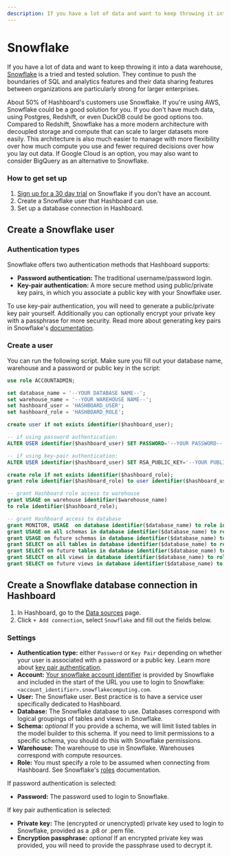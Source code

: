 ```yaml
---
description: If you have a lot of data and want to keep throwing it into a data warehouse, Snowflake is a tried and tested solution.
---
```


# Snowflake

If you have a lot of data and want to keep throwing it into a data warehouse,
[Snowflake](https://www.snowflake.com) is a tried and tested solution. They continue to push the
boundaries of SQL and analytics features and their data sharing features between organizations are
particularly strong for larger enterprises.

About 50% of Hashboard's customers use Snowflake. If you're using AWS, Snowflake could be a good solution
for you. If you don't have much data, using Postgres, Redshift, or even DuckDB could be good options
too. Compared to Redshift, Snowflake has a more modern architecture with decoupled storage and compute
that can scale to larger datasets more easily. This architecture is also much easier to manage with
more flexibility over how much compute you use and fewer required decisions over how you lay out data.
If Google Cloud is an option, you may also want to consider BigQuery as an alternative to Snowflake.

### How to get set up

1. [Sign up for a 30 day trial](https://signup.snowflake.com/) on Snowflake if you don't have an account.
2. Create a Snowflake user that Hashboard can use.
3. Set up a database connection in Hashboard.

## Create a Snowflake user

### Authentication types

Snowflake offers two authentication methods that Hashboard supports:
- **Password authentication:** The traditional username/password login.
- **Key-pair authentication:** A more secure method using public/private key pairs, in which you associate a public key with your Snowflake user.

To use key-pair authentication, you will need to generate a public/private key pair yourself. Additionally you can optionally encrypt your private key with a passphrase for more security.
Read more about generating key pairs in Snowflake's [documentation](https://docs.snowflake.com/en/user-guide/key-pair-auth#generate-the-private-key).

### Create a user

You can run the following script. Make sure you fill out your database name, warehouse and a password or public key in the script:

```sql
use role ACCOUNTADMIN;

set database_name = '--YOUR DATABASE NAME--';
set warehouse_name = '--YOUR WAREHOUSE NAME--';
set hashboard_user = 'HASHBOARD_USER';
set hashboard_role = 'HASHBOARD_ROLE';

create user if not exists identifier($hashboard_user);

-- if using password authentication:
ALTER USER identifier($hashboard_user) SET PASSWORD='--YOUR PASSWORD--';

-- if using key-pair authentication:
ALTER USER identifier($hashboard_user) SET RSA_PUBLIC_KEY='--YOUR PUBLIC KEY--';

create role if not exists identifier($hashboard_role);
grant role identifier($hashboard_role) to user identifier($hashboard_user);

-- grant Hashboard role access to warehouse
grant USAGE on warehouse identifier($warehouse_name)
to role identifier($hashboard_role);

-- grant Hashboard access to database
grant MONITOR, USAGE  on database identifier($database_name) to role identifier($hashboard_role);
grant USAGE on all schemas in database identifier($database_name) to role identifier($hashboard_role);
grant USAGE on future schemas in database identifier($database_name) to role identifier($hashboard_role);
grant SELECT on all tables in database identifier($database_name) to role identifier($hashboard_role);
grant SELECT on future tables in database identifier($database_name) to role identifier($hashboard_role);
grant SELECT on all views in database identifier($database_name) to role identifier($hashboard_role);
grant SELECT on future views in database identifier($database_name) to role identifier($hashboard_role);
```

## Create a Snowflake database connection in Hashboard

1. In Hashboard, go to the [Data sources](https://hashboard.com/app/p/data-sources) page.
2. Click `+ Add connection`, select `Snowflake` and fill out the fields below.

### Settings

- **Authentication type:** either `Password` or `Key Pair` depending on whether your user is associated with a password or a public key. Learn more about [key pair authentication](https://docs.snowflake.com/en/user-guide/key-pair-auth).
- **Account:** [Your snowflake account identifier](https://docs.snowflake.com/en/user-guide/connecting.html#your-snowflake-account-identifier) is provided by Snowflake and included in the start of the URL you use to login to Snowflake: `<account_identifier>.snowflakecomputing.com`.
- **User:** The Snowflake user. Best practice is to have a service user specifically dedicated to Hashboard.
- **Database:** The Snowflake database to use. Databases correspond with logical groupings of tables and views in Snowflake.
- **Schema:** _optional_ If you provide a schema, we will limit listed tables in the model builder to this schema. If you need to limit permissions to a specific schema, you should do this with Snowflake permissions.
- **Warehouse:** The warehouse to use in Snowflake. Warehouses correspond with compute resources.
- **Role:** You must specify a role to be assumed when connecting from Hashboard. See Snowflake's [roles](https://docs.snowflake.com/en/user-guide/security-access-control-overview.html#roles) documentation.

If password authentication is selected:
- **Password:** The password used to login to Snowflake.

If key pair authentication is selected:
- **Private key:** The (encrypted or unencrypted) private key used to login to Snowflake, provided as a .p8 or .pem file.
- **Encryption passphrase:** _optional_ If an encrypted private key was provided, you will need to provide the passphrase used to decrypt it.
